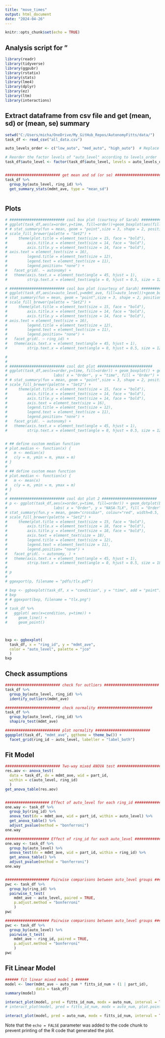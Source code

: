```yaml
---
title: "move_times"
output: html_document
date: "2024-04-26"
---
```


```r
knitr::opts_chunk$set(echo = TRUE)
```

## Analysis script for "

```r
library(readr)
library(tidyverse)
library(ggpubr)
library(rstatix)
library(stats)
library(lme4)
library(dplyr)
library(ez)
library(ltm)
library(interactions)
```


## Extract dataframe from csv file and get (mean, sd) or (mean, se) summary

```r

setwd("C:/Users/micha/OneDrive/My_GitHub_Repos/AutonomyFitts/data/")
task_df <- read_csv("all_data.csv")

auto_levels_order <- c("low_auto", "med_auto", "high_auto")  # Replace these with your actual level names

# Reorder the factor levels of "auto_level" according to levels_order
task_df$auto_level <- factor(task_df$auto_level, levels = auto_levels_order)


######################### get mean and sd (or se) ######################### 
task_df %>%
  group_by(auto_level, ring_id) %>%
  get_summary_stats(mdmt_ave, type = "mean_sd")



```

## Plots

```r

# ######################### cool box plot (courtesy of Sarah) #########################
# ggplot(task_df,aes(x=order,y=time, fill=order))+geom_boxplot(aes(fill=order)) + labs( x = "Order", y = "time", fill = "Order") +   theme_minimal() +
# # stat_summary(fun = mean, geom = "point",size = 3, shape = 2, position = position_dodge(0.75), show.legend = FALSE) +
# scale_fill_brewer(palette = "Set2") +
#     theme(plot.title = element_text(size = 15, face = "bold"),
#         axis.title.x = element_text(size = 14, face = "bold"),
#         axis.title.y = element_text(size = 14, face = "bold"),
# axis.text = element_text(size = 16),
#         legend.title = element_text(size = 12),
#         legend.text = element_text(size = 11),
#         legend.position= "none") +
#   facet_grid(. ~ autonomy) +
#   theme(axis.text.x = element_text(angle = 45, hjust = 1),
#         strip.text.x = element_text(angle = 0, hjust = 0.5, size = 12), legend.position = "none")

# ######################### cool box plot (courtesy of Sarah) #########################
# ggplot(task_df,aes(x=auto_level,y=mdmt_ave, fill=auto_level))+geom_boxplot(aes(fill=auto_level)) + labs( x = "auto_level", y = "mdmt_ave", fill = "auto_level") +   theme_minimal() +
# stat_summary(fun = mean, geom = "point",size = 3, shape = 2, position = position_dodge(0.75), show.legend = FALSE) +
# scale_fill_brewer(palette = "Set2") +
#     theme(plot.title = element_text(size = 15, face = "bold"),
#         axis.title.x = element_text(size = 14, face = "bold"),
#         axis.title.y = element_text(size = 14, face = "bold"),
# axis.text = element_text(size = 16),
#         legend.title = element_text(size = 12),
#         legend.text = element_text(size = 11),
#         legend.position= "none") +
#   facet_grid(. ~ ring_id) +
#   theme(axis.text.x = element_text(angle = 45, hjust = 1),
#         strip.text.x = element_text(angle = 0, hjust = 0.5, size = 12), legend.position = "none")

# 
# 
# ######################### cool dot plot #########################
# ggplot(task_df,aes(x=order,y=time, fill=order)) + geom_boxplot() + geom_dotplot(binaxis='y', stackdir='center', stackratio=1.5, dotsize=1.2) +
#                     labs( x = "Order", y = "time", fill = "Order") + theme_minimal() +
# # stat_summary(fun = mean, geom = "point",size = 3, shape = 2, position = position_dodge(0.75), show.legend = FALSE) +
# scale_fill_brewer(palette = "Set2") +
#     theme(plot.title = element_text(size = 15, face = "bold"),
#         axis.title.x = element_text(size = 14, face = "bold"),
#         axis.title.y = element_text(size = 14, face = "bold"),
#         axis.text = element_text(size = 16),
#         legend.title = element_text(size = 12),
#         legend.text = element_text(size = 11),
#         legend.position= "none") +
#   facet_grid(. ~ autonomy) +
#   theme(axis.text.x = element_text(angle = 45, hjust = 1),
#         strip.text.x = element_text(angle = 0, hjust = 0.5, size = 12), legend.position = "none")


# ## define custom median function
# plot.median <- function(x) {
#   m <- median(x)
#   c(y = m, ymin = m, ymax = m)
# }
# 
# ## define custom mean function
# plot.median <- function(x) {
#   m <- mean(x)
#   c(y = m, ymin = m, ymax = m)
# }
# 
# ######################### cool dot plot 2 ######################### 
# p <- ggplot(task_df,aes(x=order,y=time, fill=order)) + geom_dotplot(binaxis='y', stackdir='center', stackratio=1.5, dotsize=0.6) + 
#                     labs( x = "Order", y = "NASA-TLX", fill = "Order") + theme_minimal() +
# stat_summary(fun.y = mean, geom="crossbar", colour="red", width=0.5, size=0.5) +
# scale_fill_brewer(palette = "Set2") +
#     theme(plot.title = element_text(size = 15, face = "bold"),
#         axis.title.x = element_text(size = 18, face = "bold"),
#         axis.title.y = element_text(size = 18, face = "bold"),
#         axis.text = element_text(size = 18),
#         legend.title = element_text(size = 12),
#         legend.text = element_text(size = 11),
#         legend.position= "none") +
#   facet_grid(. ~ autonomy, ) +
#   theme(axis.text.x = element_text(angle = 45, hjust = 1),
#         strip.text.x = element_text(angle = 0, hjust = 0.5, size = 18), legend.position = "none")
# 
# p
# 
# ggexport(p, filename = "pdfs/tlx.pdf")

# bxp <- ggboxplot(task_df, x = "condition", y = "time", add = "point")
# bxp
# # ggexport(bxp, filename = "tlx.png")
# 
# task_df %>%
#   ggplot( aes(x=condition, y=time)) +
#     geom_line() +
#     geom_point()



bxp <- ggboxplot(
  task_df, x = "ring_id", y = "mdmt_ave",
  color = "auto_level", palette = "jco"
  )
bxp

```


## Check assumptions

```r

######################### check for outliers ######################### 
task_df %>%
  group_by(auto_level, ring_id) %>%
  identify_outliers(mdmt_ave)

######################### check normality ######################### 
task_df %>%
  group_by(auto_level, ring_id) %>%
  shapiro_test(mdmt_ave)

######################### plot normality ######################### 
ggqqplot(task_df, "mdmt_ave", ggtheme = theme_bw()) +
  facet_grid(ring_id ~ auto_level, labeller = "label_both")


```


## Fit Model

```r

######################### Two-way mixed ANOVA test #########################  
res.aov <- anova_test(
  data = task_df, dv = mdmt_ave, wid = part_id,
  within = c(auto_level, ring_id)
  )
get_anova_table(res.aov)


#################### Effect of auto_level for each ring_id #################### 
one.way <- task_df %>%
  group_by(ring_id) %>%
  anova_test(dv = mdmt_ave, wid = part_id, within = auto_level) %>%
  get_anova_table() %>%
  adjust_pvalue(method = "bonferroni")
one.way

#################### Effect of ring_id for each auto_level #################### 
one.way <- task_df %>%
  group_by(auto_level) %>%
  anova_test(dv = mdmt_ave, wid = part_id, within = ring_id) %>%
  get_anova_table() %>%
  adjust_pvalue(method = "bonferroni")
one.way


#################### Pairwise comparisons between auto_level groups #################### 
pwc <- task_df %>%
  group_by(ring_id) %>%
  pairwise_t_test(
    mdmt_ave ~ auto_level, paired = TRUE,
    p.adjust.method = "bonferroni"
    )
pwc

#################### Pairwise comparisons between auto_level groups #################### 
pwc <- task_df %>%
  group_by(auto_level) %>%
  pairwise_t_test(
    mdmt_ave ~ ring_id, paired = TRUE,
    p.adjust.method = "bonferroni"
    )
pwc

```

## Fit Linear Model

```r

###### fit linear mixed model 1 ######
model <- lmer(mdmt_ave ~ auto_num * fitts_id_num + (1 | part_id),
              data = task_df)
summary(model)

interact_plot(model, pred = fitts_id_num, modx = auto_num, interval = TRUE, int.width = 0.8)
# interact_plot(model, pred = fitts_id_num, modx = auto_num, plot.points = TRUE, interval = TRUE, int.width = 0.8)

interact_plot(model, pred = auto_num, modx = fitts_id_num, interval = TRUE, int.width = 0.8)


```


Note that the `echo = FALSE` parameter was added to the code chunk to prevent printing of the R code that generated the plot.
